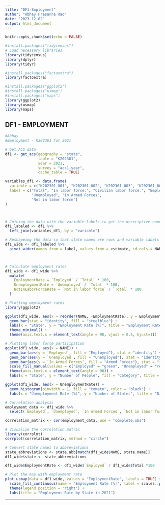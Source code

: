 ```yaml
---
title: "DF1-Employment"
author: "Abhay Prasanna Rao"
date: "2023-12-02"
output: html_document
---
```


```r
knitr::opts_chunk$set(echo = FALSE)
```

```r
#install.packages("tidycensus")
# Load necessary libraries
library(tidycensus)
library(dplyr)
library(tidyr)

#install.packages("factoextra")
library(factoextra)

#install.packages("ggplot2")
#install.packages("usmap")
#install.packages("maps")
library(ggplot2)
library(usmap)
library(maps)
```

## DF1 - EMPLOYMENT

```r
#Abhay
#Employment - K202301 for 2021

# Get ACS data
df1 <- get_acs(geography = "state", 
               table = "K202301", 
               year = 2021, 
               survey = "acs1-year", 
               cache_table = TRUE)

variables_df1 <- data.frame(
  variable = c("K202301_001", "K202301_002", "K202301_003", "K202301_004", "K202301_005", "K202301_006", "K202301_007"),
  label = c("Total", "In labor force:", "Civilian labor force:", "Employed", 
            "Unemployed", "In Armed Forces", 
            "Not in labor force")
)



# Joining the data with the variable labels to get the descriptive names
df1_labeled <- df1 %>%
  left_join(variables_df1, by = "variable")

# Reshapeing the data so that state names are rows and variable labels are columns
df1_wide <- df1_labeled %>%
  pivot_wider(names_from = label, values_from = estimate, id_cols = NAME)




```

```r
# Calculate employment rates
df1_wide <- df1_wide %>%
  mutate(
    EmploymentRate = `Employed` / `Total` * 100,
    UnemploymentRate = `Unemployed` / `Total` * 100,
    NotInLaborForceRate = `Not in labor force` / `Total` * 100
  )

# Plotting employment rates
library(ggplot2)

ggplot(df1_wide, aes(x = reorder(NAME, -EmploymentRate), y = EmploymentRate)) +
  geom_bar(stat = "identity", fill = "steelblue") +
  labs(x = "State", y = "Employment Rate (%)", title = "Employment Rates by State") +
  theme_minimal() +
  theme(axis.text.x = element_text(angle = 90, vjust = 0.5, hjust=1))

```

```r
# Plotting labor force participation
ggplot(df1_wide, aes(x = NAME)) +
  geom_bar(aes(y = `Employed`, fill = "Employed"), stat = "identity") +
  geom_bar(aes(y = `Unemployed`, fill = "Unemployed"), stat = "identity") +
  geom_bar(aes(y = `In Armed Forces`, fill = "Armed Forces"), stat = "identity") +
  scale_fill_manual(values = c("Employed" = "green", "Unemployed" = "red", "Armed Forces" = "blue")) +
  theme(axis.text.x = element_text(angle = 90)) +
  labs(x = "State", y = "Number of People", fill = "Category", title = "Labor Force Participation by State")

```

```r
ggplot(df1_wide, aes(x = UnemploymentRate)) +
  geom_histogram(binwidth = 1, fill = "tomato", color = "black") +
  labs(x = "Unemployment Rate (%)", y = "Number of States", title = "Distribution of Unemployment Rates across States")

```

```r
# Correlation analysis
employment_data <- df1_wide %>%
  select(`Employed`, `Unemployed`, `In Armed Forces`, `Not in labor force`)

correlation_matrix <- cor(employment_data, use = "complete.obs")

# Visualize the correlation matrix
library(corrplot)
corrplot(correlation_matrix, method = "circle")

```

```r

# Convert state names to abbreviations
state_abbreviations <- state.abb[match(df1_wide$NAME, state.name)]
df1_wide$state <- state_abbreviations

df1_wide$EmploymentRate <- df1_wide$`Employed` / df1_wide$Total *100

# Plot the map with employment rate
plot_usmap(data = df1_wide, values = "EmploymentRate", labels = TRUE) +
  scale_fill_continuous(name = "Employment Rate (%)", label = scales::percent_format()) +
  theme(legend.position = "right") +
  labs(title = "Employment Rate by State in 2021")


```

------------------------------------------------------------------------

